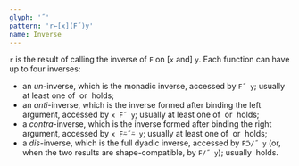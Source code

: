 ```yaml
---
glyph: '˝'
pattern: 'r←[x](F˝)y'
name: Inverse
---
```


`r` is the result of calling the inverse of `F` on \[`x` and\] `y`. Each function can have up to four inverses:

* an *un*-inverse, which is the monadic inverse, accessed by `F˝ y`; usually at least one of&nbsp;<hl code='y ≡ F F˝ y' />&nbsp;or&nbsp;<hl code='y ≡ F˝ F y' />&nbsp;holds;
* an *anti*-inverse, which is the inverse formed after binding the left argument, accessed by `x F˝ y`; usually at least one of&nbsp;<hl code='y ≡ x F x F˝ y' />&nbsp;or&nbsp;<hl code='y ≡ x F˝ x F y' />&nbsp;holds;
* a *contra*-inverse, which is the inverse formed after binding the right argument, accessed by `x F⍨˝⍨ y`; usually at least one of&nbsp;<hl code='x ≡ (x F y) F˝ y' />&nbsp;or&nbsp;<hl code='x ≡ (x F˝ y) F y' />&nbsp;holds;
* a *dis*-inverse, which is the full dyadic inverse, accessed by `Fᑒ/˝ y` (or, when the two results are shape-compatible, by `F/˝ y`); usually&nbsp;<hl code='y ≡ Fᑒ/ Fᑒ/˝ y' />&nbsp;holds.